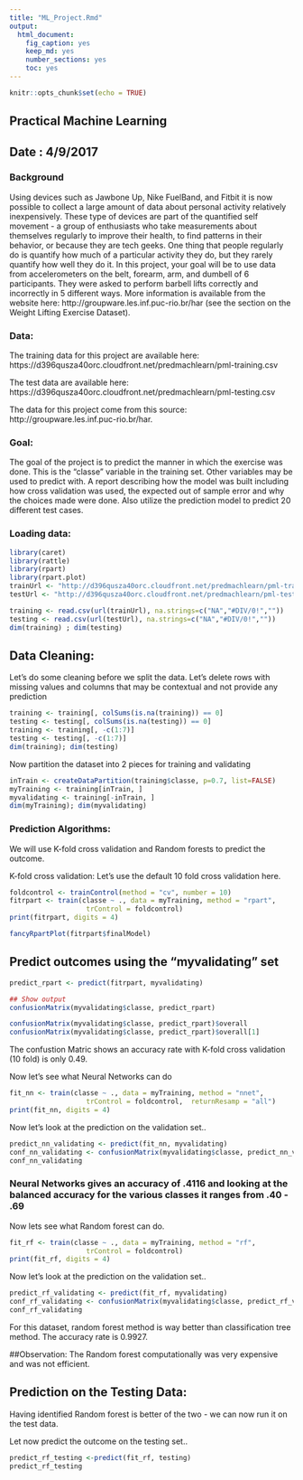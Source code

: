 ---
title: "ML_Project.Rmd"
output: 
  html_document: 
    fig_caption: yes
    keep_md: yes
    number_sections: yes
    toc: yes
---

```{r setup, include=FALSE}
knitr::opts_chunk$set(echo = TRUE)
```
## Practical Machine Learning 
## Date : 4/9/2017 


### Background

Using devices such as Jawbone Up, Nike FuelBand, and Fitbit it is now possible to collect a large amount of data about personal activity relatively inexpensively. These type of devices are part of the quantified self movement - a group of enthusiasts who take measurements about themselves regularly to improve their health, to find patterns in their behavior, or because they are tech geeks. One thing that people regularly do is quantify how much of a particular activity they do, but they rarely quantify how well they do it. In this project, your goal will be to use data from accelerometers on the belt, forearm, arm, and dumbell of 6 participants. They were asked to perform barbell lifts correctly and incorrectly in 5 different ways. More information is available from the website here: http://groupware.les.inf.puc-rio.br/har (see the section on the Weight Lifting Exercise Dataset). 

### Data:
The training data for this project are available here:
https://d396qusza40orc.cloudfront.net/predmachlearn/pml-training.csv

The test data are available here:
https://d396qusza40orc.cloudfront.net/predmachlearn/pml-testing.csv

The data for this project come from this source: http://groupware.les.inf.puc-rio.br/har. 

### Goal:
The goal of the project is to predict the manner in which the exercise was done. This is the "classe" variable in the training set. Other variables may be used to predict with. A report describing how the model was built including how cross validation was used, the expected out of sample error and why the choices made were done. Also utilize the prediction model to predict 20 different test cases. 

### Loading data:
```{r}
library(caret)
library(rattle)
library(rpart)
library(rpart.plot)
trainUrl <- "http://d396qusza40orc.cloudfront.net/predmachlearn/pml-training.csv"
testUrl <- "http://d396qusza40orc.cloudfront.net/predmachlearn/pml-testing.csv"

training <- read.csv(url(trainUrl), na.strings=c("NA","#DIV/0!",""))
testing <- read.csv(url(testUrl), na.strings=c("NA","#DIV/0!",""))
dim(training) ; dim(testing)
```
## Data Cleaning: 
Let's do some cleaning before we split the data.
Let's delete rows with missing values and columns that may be contextual and not provide any prediction
```{r}
training <- training[, colSums(is.na(training)) == 0]
testing <- testing[, colSums(is.na(testing)) == 0]
training <- training[, -c(1:7)]
testing <- testing[, -c(1:7)]
dim(training); dim(testing)
```

Now partition the dataset into 2 pieces for training and validating
```{r}
inTrain <- createDataPartition(training$classe, p=0.7, list=FALSE)
myTraining <- training[inTrain, ]
myvalidating <- training[-inTrain, ]
dim(myTraining); dim(myvalidating)
```
### Prediction Algorithms:
We will use K-fold cross validation and Random forests to predict the outcome.

K-fold cross validation: 
Let's use the default 10 fold cross validation here. 

```{r}
foldcontrol <- trainControl(method = "cv", number = 10)
fitrpart <- train(classe ~ ., data = myTraining, method = "rpart", 
                   trControl = foldcontrol)
print(fitrpart, digits = 4)
```

```{r}
fancyRpartPlot(fitrpart$finalModel)
```
## Predict outcomes using the "myvalidating " set
```{r}
predict_rpart <- predict(fitrpart, myvalidating)

## Show output
confusionMatrix(myvalidating$classe, predict_rpart)

confusionMatrix(myvalidating$classe, predict_rpart)$overall
confusionMatrix(myvalidating$classe, predict_rpart)$overall[1]
```
The confustion Matric shows an accuracy rate with K-fold cross validation (10 fold) is only 0.49.

Now let's see what Neural Networks can do
```{r}
fit_nn <- train(classe ~ ., data = myTraining, method = "nnet", 
                   trControl = foldcontrol,  returnResamp = "all")
print(fit_nn, digits = 4)
```

Now let's look at the prediction on the validation set..

```{r}
predict_nn_validating <- predict(fit_nn, myvalidating)
conf_nn_validating <- confusionMatrix(myvalidating$classe, predict_nn_validating)
conf_nn_validating
```  
### Neural Networks gives an accuracy of .4116 and looking at the balanced accuracy for the various classes it ranges from .40 - .69


Now lets see what Random forest can do.
```{r}
fit_rf <- train(classe ~ ., data = myTraining, method = "rf", 
                   trControl = foldcontrol)
print(fit_rf, digits = 4)
```

Now let's look at the prediction on the validation set..

```{r}
predict_rf_validating <- predict(fit_rf, myvalidating)
conf_rf_validating <- confusionMatrix(myvalidating$classe, predict_rf_validating)
conf_rf_validating
```  
For this dataset, random forest method is way better than classification tree method. The accuracy rate is 0.9927. 

##Observation:
The Random forest computationally was very expensive and was not efficient.


## Prediction on the Testing Data:

Having identified Random forest is better of the two - we can now run it on the test data. 

Let now predict the outcome on the testing set..

```{r}
predict_rf_testing <-predict(fit_rf, testing)
predict_rf_testing
```


